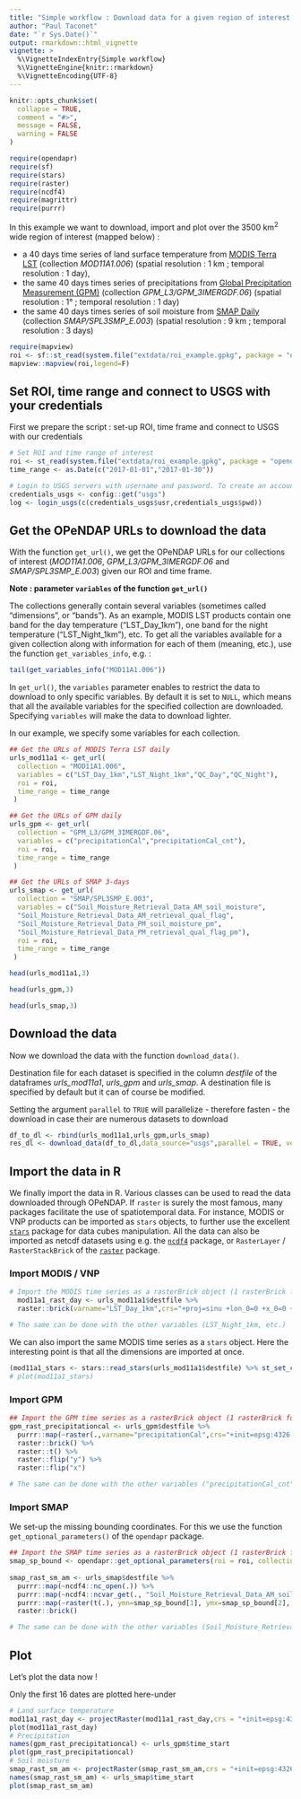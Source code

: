 ```yaml
---
title: "Simple workflow : Download data for a given region of interest and time frame"
author: "Paul Taconet"
date: "`r Sys.Date()`"
output: rmarkdown::html_vignette
vignette: >
  %\VignetteIndexEntry{Simple workflow}
  %\VignetteEngine{knitr::rmarkdown}
  %\VignetteEncoding{UTF-8}
---
```


```r
knitr::opts_chunk$set(
  collapse = TRUE,
  comment = "#>",
  message = FALSE,
  warning = FALSE
)
```

```r
require(opendapr)
require(sf)
require(stars)
require(raster)
require(ncdf4)
require(magrittr)
require(purrr)
```

In this example we want to download, import and plot over the 3500 km^2^ wide region of interest (mapped below) :

- a 40 days time series of land surface temperature from [MODIS Terra LST](https://dx.doi.org/10.5067/MODIS/MOD11A1.006) (collection *MOD11A1.006*) (spatial resolution : 1 km ; temporal resolution : 1 day),
- the same 40 days times series of precipitations from [Global Precipitation Measurement (GPM)](https://doi.org/10.5067/GPM/IMERGDF/DAY/06) (collection *GPM_L3/GPM_3IMERGDF.06*) (spatial resolution : 1° ; temporal resolution : 1 day)
- the same 40 days times series of soil moisture from [SMAP Daily](https://doi.org/10.5067/T90W6VRLCBHI) (collection *SMAP/SPL3SMP_E.003*) (spatial resolution : 9 km ; temporal resolution : 3 days)

```r
require(mapview)
roi <- sf::st_read(system.file("extdata/roi_example.gpkg", package = "opendapr"),quiet=TRUE)
mapview::mapview(roi,legend=F)
```

## Set ROI, time range and connect to USGS with your credentials

First we prepare the script : set-up ROI, time frame and connect to USGS with our credentials

```r
# Set ROI and time range of interest
roi <- st_read(system.file("extdata/roi_example.gpkg", package = "opendapr"),quiet=TRUE)
time_range <- as.Date(c("2017-01-01","2017-01-30"))

# Login to USGS servers with username and password. To create an account go to : https://ers.cr.usgs.gov/register/
credentials_usgs <- config::get("usgs")
log <- login_usgs(c(credentials_usgs$usr,credentials_usgs$pwd))
```

## Get the OPeNDAP URLs to download the data {#get-url}

With the function `get_url()`, we get the OPeNDAP URLs for our collections of interest (*MOD11A1.006*, *GPM_L3/GPM_3IMERGDF.06* and *SMAP/SPL3SMP_E.003*) given our ROI and time frame. 

**Note : parameter `variables` of the function `get_url()`**

The collections generally contain several variables (sometimes called "dimensions", or "bands"). As an example, MODIS LST products contain one band for the day temperature ("LST_Day_1km"), one band for the night temperature ("LST_Night_1km"), etc. To get all the variables available for a given collection along with information for each of them (meaning, etc.), use the function `get_variables_info`, e.g. :

```r
tail(get_variables_info("MOD11A1.006"))
```

In `get_url()`, the `variables` parameter enables to restrict the data to download to only specific variables. By default it is set to `NULL`, which means that all the available variables for the specified collection are downloaded. Specifying `variables` will make the data to download lighter. 

In our example, we specify some variables for each collection. 

```r
## Get the URLs of MODIS Terra LST daily
urls_mod11a1 <- get_url(
  collection = "MOD11A1.006",
  variables = c("LST_Day_1km","LST_Night_1km","QC_Day","QC_Night"),
  roi = roi,
  time_range = time_range
 )

## Get the URLs of GPM daily
urls_gpm <- get_url(
  collection = "GPM_L3/GPM_3IMERGDF.06",
  variables = c("precipitationCal","precipitationCal_cnt"),
  roi = roi,
  time_range = time_range
 )

## Get the URLs of SMAP 3-days
urls_smap <- get_url(
  collection = "SMAP/SPL3SMP_E.003",
  variables = c("Soil_Moisture_Retrieval_Data_AM_soil_moisture",
  "Soil_Moisture_Retrieval_Data_AM_retrieval_qual_flag",
  "Soil_Moisture_Retrieval_Data_PM_soil_moisture_pm",
  "Soil_Moisture_Retrieval_Data_PM_retrieval_qual_flag_pm"),
  roi = roi,
  time_range = time_range
 )

head(urls_mod11a1,3)

head(urls_gpm,3)

head(urls_smap,3)
```

## Download the data {#download}

Now we download the data with the function `download_data()`.

Destination file for each dataset is specified in the column *destfile* of the dataframes *urls_mod11a1*,  *urls_gpm* and *urls_smap*. A destination file is specified by default but it can of course be modified.

Setting the argument `parallel` to `TRUE` will parallelize - therefore fasten - the download in case their are numerous datasets to download

```r
df_to_dl <- rbind(urls_mod11a1,urls_gpm,urls_smap)
res_dl <- download_data(df_to_dl,data_source="usgs",parallel = TRUE, verbose = TRUE)
```

## Import the data in R {#import}

We finally import the data in R. Various classes can be used to read the data downloaded through OPeNDAP. If `raster` is surely the most famous, many packages facilitate the use of spatiotemporal data. For instance, MODIS or VNP products can be imported as `stars` objects, to further use the excellent [`stars`](https://cran.r-project.org/package=stars) package for data cubes manipulation. All the data can also be imported as netcdf datasets using e.g. the [`ncdf4`](https://cran.r-project.org/package=ncdf4) package, or `RasterLayer` / `RasterStackBrick` of the [`raster`](https://cran.r-project.org/package=raster) package.

### Import MODIS / VNP {#import-modis-vnp}

```r
# Import the MODIS time series as a rasterBrick object (1 rasterBrick for each dimension) :
  mod11a1_rast_day <- urls_mod11a1$destfile %>%
  raster::brick(varname="LST_Day_1km",crs="+proj=sinu +lon_0=0 +x_0=0 +y_0=0 +a=6371007.181 +b=6371007.181 +units=m +no_defs")

# The same can be done with the other variables (LST_Night_1km, etc.)
```

We can also import the same MODIS time series as a `stars` object. Here the interesting point is that all the dimensions are imported at once.

```r
(mod11a1_stars <- stars::read_stars(urls_mod11a1$destfile) %>% st_set_crs("+proj=sinu +lon_0=0 +x_0=0 +y_0=0 +a=6371007.181 +b=6371007.181 +units=m +no_defs"))
# plot(mod11a1_stars)
```

### Import GPM {#import-gpm}

```r
## Import the GPM time series as a rasterBrick object (1 rasterBrick for each dimension) :
gpm_rast_precipitationcal <- urls_gpm$destfile %>%
  purrr::map(~raster(.,varname="precipitationCal",crs="+init=epsg:4326 +proj=longlat +datum=WGS84 +no_defs +ellps=WGS84 +towgs84=0,0,0 ")) %>%
  raster::brick() %>%
  raster::t() %>%
  raster::flip("y") %>%
  raster::flip("x")

# The same can be done with the other variables ("precipitationCal_cnt", etc.)
```

### Import SMAP {#import-smap}

We set-up the missing bounding coordinates. For this we use the function `get_optional_parameters()` of the `opendapr` package.

```r
## Import the SMAP time series as a rasterBrick object (1 rasterBrick for each dimension) :
smap_sp_bound <- opendapr::get_optional_parameters(roi = roi, collection = "SMAP/SPL3SMP_E.003")$roiSpatialBound$`1`
  
smap_rast_sm_am <- urls_smap$destfile %>%
  purrr::map(~ncdf4::nc_open(.)) %>%
  purrr::map(~ncdf4::ncvar_get(., "Soil_Moisture_Retrieval_Data_AM_soil_moisture")) %>%
  purrr::map(~raster(t(.), ymn=smap_sp_bound[1], ymx=smap_sp_bound[2], xmn=smap_sp_bound[3], xmx=smap_sp_bound[4], crs="+proj=cea +lon_0=0 +lat_ts=30 +x_0=0 +y_0=0 +datum=WGS84 +units=m +no_defs +ellps=WGS84 +towgs84=0,0,0")) %>%  # EPSG : 6933
  raster::brick()

# The same can be done with the other variables (Soil_Moisture_Retrieval_Data_AM_retrieval_qual_flag, etc.)
```

## Plot 

Let's plot the data now !

Only the first 16 dates are plotted here-under

```r
# Land surface temperature
mod11a1_rast_day <- projectRaster(mod11a1_rast_day,crs = "+init=epsg:4326 +proj=longlat +datum=WGS84 +no_defs +ellps=WGS84 +towgs84=0,0,0 ")
plot(mod11a1_rast_day)
# Precipitation
names(gpm_rast_precipitationcal) <- urls_gpm$time_start
plot(gpm_rast_precipitationcal)
# Soil moisture
smap_rast_sm_am <- projectRaster(smap_rast_sm_am,crs = "+init=epsg:4326 +proj=longlat +datum=WGS84 +no_defs +ellps=WGS84 +towgs84=0,0,0 ")
names(smap_rast_sm_am) <- urls_smap$time_start
plot(smap_rast_sm_am)
```
